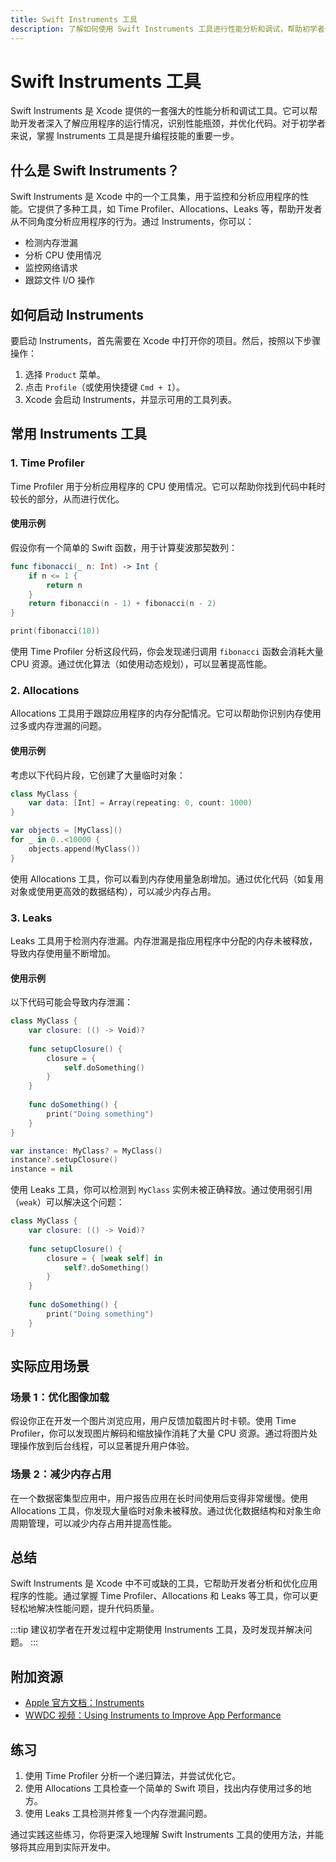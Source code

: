 ```yaml
---
title: Swift Instruments 工具
description: 了解如何使用 Swift Instruments 工具进行性能分析和调试，帮助初学者优化代码并解决常见问题。
---
```


# Swift Instruments 工具

Swift Instruments 是 Xcode 提供的一套强大的性能分析和调试工具。它可以帮助开发者深入了解应用程序的运行情况，识别性能瓶颈，并优化代码。对于初学者来说，掌握 Instruments 工具是提升编程技能的重要一步。

## 什么是 Swift Instruments？

Swift Instruments 是 Xcode 中的一个工具集，用于监控和分析应用程序的性能。它提供了多种工具，如 Time Profiler、Allocations、Leaks 等，帮助开发者从不同角度分析应用程序的行为。通过 Instruments，你可以：

- 检测内存泄漏
- 分析 CPU 使用情况
- 监控网络请求
- 跟踪文件 I/O 操作

## 如何启动 Instruments

要启动 Instruments，首先需要在 Xcode 中打开你的项目。然后，按照以下步骤操作：

1. 选择 `Product` 菜单。
2. 点击 `Profile`（或使用快捷键 `Cmd + I`）。
3. Xcode 会启动 Instruments，并显示可用的工具列表。

## 常用 Instruments 工具

### 1. Time Profiler

Time Profiler 用于分析应用程序的 CPU 使用情况。它可以帮助你找到代码中耗时较长的部分，从而进行优化。

#### 使用示例

假设你有一个简单的 Swift 函数，用于计算斐波那契数列：

```swift
func fibonacci(_ n: Int) -> Int {
    if n <= 1 {
        return n
    }
    return fibonacci(n - 1) + fibonacci(n - 2)
}

print(fibonacci(10))
```

使用 Time Profiler 分析这段代码，你会发现递归调用 `fibonacci` 函数会消耗大量 CPU 资源。通过优化算法（如使用动态规划），可以显著提高性能。

### 2. Allocations

Allocations 工具用于跟踪应用程序的内存分配情况。它可以帮助你识别内存使用过多或内存泄漏的问题。

#### 使用示例

考虑以下代码片段，它创建了大量临时对象：

```swift
class MyClass {
    var data: [Int] = Array(repeating: 0, count: 1000)
}

var objects = [MyClass]()
for _ in 0..<10000 {
    objects.append(MyClass())
}
```

使用 Allocations 工具，你可以看到内存使用量急剧增加。通过优化代码（如复用对象或使用更高效的数据结构），可以减少内存占用。

### 3. Leaks

Leaks 工具用于检测内存泄漏。内存泄漏是指应用程序中分配的内存未被释放，导致内存使用量不断增加。

#### 使用示例

以下代码可能会导致内存泄漏：

```swift
class MyClass {
    var closure: (() -> Void)?
    
    func setupClosure() {
        closure = {
            self.doSomething()
        }
    }
    
    func doSomething() {
        print("Doing something")
    }
}

var instance: MyClass? = MyClass()
instance?.setupClosure()
instance = nil
```

使用 Leaks 工具，你可以检测到 `MyClass` 实例未被正确释放。通过使用弱引用（`weak`）可以解决这个问题：

```swift
class MyClass {
    var closure: (() -> Void)?
    
    func setupClosure() {
        closure = { [weak self] in
            self?.doSomething()
        }
    }
    
    func doSomething() {
        print("Doing something")
    }
}
```

## 实际应用场景

### 场景 1：优化图像加载

假设你正在开发一个图片浏览应用，用户反馈加载图片时卡顿。使用 Time Profiler，你可以发现图片解码和缩放操作消耗了大量 CPU 资源。通过将图片处理操作放到后台线程，可以显著提升用户体验。

### 场景 2：减少内存占用

在一个数据密集型应用中，用户报告应用在长时间使用后变得非常缓慢。使用 Allocations 工具，你发现大量临时对象未被释放。通过优化数据结构和对象生命周期管理，可以减少内存占用并提高性能。

## 总结

Swift Instruments 是 Xcode 中不可或缺的工具，它帮助开发者分析和优化应用程序的性能。通过掌握 Time Profiler、Allocations 和 Leaks 等工具，你可以更轻松地解决性能问题，提升代码质量。

:::tip
建议初学者在开发过程中定期使用 Instruments 工具，及时发现并解决问题。
:::

## 附加资源

- [Apple 官方文档：Instruments](https://developer.apple.com/documentation/xcode/instruments)
- [WWDC 视频：Using Instruments to Improve App Performance](https://developer.apple.com/videos/play/wwdc2020/10076/)

## 练习

1. 使用 Time Profiler 分析一个递归算法，并尝试优化它。
2. 使用 Allocations 工具检查一个简单的 Swift 项目，找出内存使用过多的地方。
3. 使用 Leaks 工具检测并修复一个内存泄漏问题。

通过实践这些练习，你将更深入地理解 Swift Instruments 工具的使用方法，并能够将其应用到实际开发中。